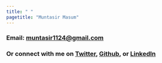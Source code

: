 ```yaml
---
title: " "
pagetitle: "Muntasir Masum"
---
```


<link rel="stylesheet" href="styles.css" type="text/css"> 
<link rel="stylesheet" href="academicicons/css/academicons.min.css"/>


### Email: [**muntasir1124\@gmail.com**](mailto:muntasir1124@gmail.com)

### Or connect with me on [Twitter](https://twitter.com/Muntasir_M), [Github](https://github.com/muntasirmasum), or [LinkedIn](https://www.linkedin.com/in/muntasirmasum/)
